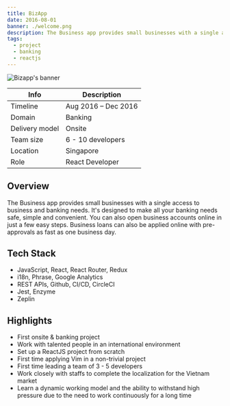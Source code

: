 ```yaml
---
title: BizApp
date: 2016-08-01
banner: ./welcome.png
description: The Business app provides small businesses with a single access to business and banking needs. It's designed to make all your banking needs safe, simple and convenient
tags:
  - project
  - banking
  - reactjs
---
```


![Bizapp's banner](./welcome.png)

| Info           | Description         |
| -------------- | ------------------- |
| Timeline       | Aug 2016 – Dec 2016 |
| Domain         | Banking             |
| Delivery model | Onsite              |
| Team size      | 6 - 10 developers   |
| Location       | Singapore           |
| Role           | React Developer     |

## Overview

The Business app provides small businesses with a single access to business and banking needs. It's designed to make all your banking needs safe, simple and convenient. You can also open business accounts online in just a few easy steps. Business loans can also be applied online with pre-approvals as fast as one business day.

## Tech Stack

- JavaScript, React, React Router, Redux
- i18n, Phrase, Google Analytics
- REST APIs, Github, CI/CD, CircleCI
- Jest, Enzyme
- Zeplin

## Highlights

- First onsite & banking project
- Work with talented people in an international environment
- Set up a ReactJS project from scratch
- First time applying Vim in a non-trivial project
- First time leading a team of 3 - 5 developers
- Work closely with staffs to complete the localization for the Vietnam market
- Learn a dynamic working model and the ability to withstand high pressure due to the need to work continuously for a long time
